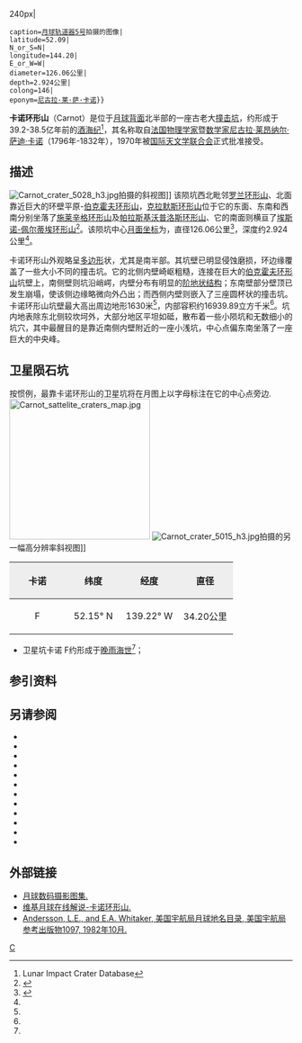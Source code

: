 {{lunar crater data|
 image=Normal Carnot-5-028-h3.jpg{{!}}240px|
 caption=[[月球轨道器5号|月球轨道器5号]]拍摄的图像|
 latitude=52.09|
 N_or_S=N|
 longitude=144.20|
 E_or_W=W|
 diameter=126.06公里|
 depth=2.924公里|
 colong=146|
 eponym=[[尼古拉·卡诺|尼古拉·莱·萨·卡诺]]}}

'''卡诺环形山'''（Carnot）是位于[[月球背面|月球背面]]北半部的一座古老大[[撞击坑|撞击坑]]，约形成于39.2-38.5亿年前的[[酒海纪|酒海纪]]<ref name=LICD>Lunar Impact Crater Database</ref>，其名称取自[[法国|法国]][[物理学家|物理学家]]暨[[数学家|数学家]][[尼古拉·卡诺|尼古拉·莱昂纳尔·萨迪·卡诺]]（1796年-1832年），1970年被[[国际天文学联合会|国际天文学联合会]]正式批准接受。

==描述==  
[[Image:Carnot_crater_5028_h3.jpg|thumb]]拍摄的斜视图]]
该陨坑西北毗邻[[罗兰环形山|罗兰环形山]]、北面靠近巨大的环壁平原-[[伯克霍夫环形山|伯克霍夫环形山]]，[[克拉默斯环形山|克拉默斯环形山]]位于它的东面、东南和西南分别坐落了[[施莱辛格环形山|施莱辛格环形山]]及[[帕拉斯基沃普洛斯环形山|帕拉斯基沃普洛斯环形山]]、它的南面则横亘了[[埃斯诺-佩尔蒂埃环形山|埃斯诺-佩尔蒂埃环形山]]<ref>{{Cite web |url=http://planetarynames.wr.usgs.gov/images/Lunar/lac_19_lo.pdf |title=Crater Carnot on the map LAC-19. |accessdate=2017-03-19 |archive-date=2013-02-20 |archive-url=https://web.archive.org/web/20130220125323/http://planetarynames.wr.usgs.gov/images/Lunar/lac_19_lo.pdf |dead-url=no }}</ref>。该陨坑中心[[月面坐标|月面坐标]]为{{Coord|52.09|N|144.20|W|globe:Moon|nogoogle=1|noosm=1}}，直径126.06公里<ref name="IAU">{{Cite web |url=http://planetarynames.wr.usgs.gov/Feature/1023 |title=Directory of the International Astronomical Union |access-date=2017-03-19 |archive-date=2018-06-25 |archive-url=https://web.archive.org/web/20180625161336/https://planetarynames.wr.usgs.gov/Feature/1023 |dead-url=no }}</ref>，深度约2.924公里<ref name="LICD"/>。

卡诺环形山外观略呈[[多边形|多边形]]状，尤其是南半部。其坑壁已明显侵蚀磨损，环边缘覆盖了一些大小不同的撞击坑。它的北侧内壁崎岖粗糙，连接在巨大的[[伯克霍夫环形山|伯克霍夫环形山]]坑壁上，南侧壁则坑沿峭崿，内壁分布有明显的[[wiktionary:terrace|阶地状结构]]；东南壁部分壁顶已发生崩塌，使该侧边缘略微向外凸出；而西侧内壁则嵌入了三座圆杯状的撞击坑。卡诺环形山坑壁最大高出周边地形1630米<ref name="LICD"/>，内部容积约16939.89立方千米<ref name="LICD"/>。坑内地表除东北侧较坎坷外，大部分地区平坦如砥，散布着一些小陨坑和无数细小的坑穴，其中最醒目的是靠近南侧内壁附近的一座小浅坑，中心点偏东南坐落了一座巨大的中央峰。

==卫星陨石坑==
按惯例，最靠卡诺环形山的卫星坑将在月图上以字母标注在它的中心点旁边.
[[Image:Carnot_sattelite_craters_map.jpg|250px]]
[[Image:Carnot_crater_5015_h3.jpg|thumb]]拍摄的另一幅高分辨率斜视图]]
{| class="wikitable"
!width="25%" style="background:#eeeeee;" |卡诺 
!width="25%" style="background:#eeeeee;" |纬度
!width="25%" style="background:#eeeeee;" |经度
!width="25%" style="background:#eeeeee;" |直径
|-
|align="center"|F
|align="center"|52.15° N
|align="center"|139.22° W
|align="center"|34.20公里
|}{{clear}}
* 卫星坑卡诺 F约形成于[[晚雨海世|晚雨海世]]<ref name="LICD"/>；
==参引资料==
{{Reflist}}
==另请参阅==
{{refbegin}}
* {{cite book
  | last1 = Andersson
  | first1 = L. E.
  | last2 = Whitaker
  | first2 = E. A.
  | authorlink2 = Ewen Whitaker
  | date = 1982
  | title = [[NASA|NASA]] Catalogue of Lunar Nomenclature
  | publisher = NASA RP-1097
  | ref = harv
  }}
* {{cite web
  | last = Blue
  | first = Jennifer
  | date = July 25, 2007
  | title = Gazetteer of Planetary Nomenclature
  | publisher = [[United_States_Geological_Survey|USGS]]
  | url = http://planetarynames.wr.usgs.gov/
  | accessdate = 2007-08-05
  | ref = harv
  | archive-date = 2012-04-08
  | archive-url = https://www.webcitation.org/66mXDr4G9?url=http://planetarynames.wr.usgs.gov/
  | dead-url = no
  }}
* {{cite book
  | last1 = Bussey
  | first1 = B.
  | authorlink1 = Ben Bussey
  | last2 = Spudis
  | first2 = P.
  | authorlink2 = Paul Spudis
  | date = 2004
  | title = The Clementine Atlas of the Moon
  | publisher = Cambridge University Press
  | location = New York
  | isbn = 978-0-521-81528-4
  | ref = harv
  }}
* {{cite book
  | last1 = Cocks
  | first1 = Elijah E.
  | last2 = Cocks
  | first2 = Josiah C.
  | date = 1995
  | title = Who's Who on the Moon: A Biographical Dictionary of Lunar Nomenclature
  | url = https://archive.org/details/isbn_9780936389271
  | publisher = Tudor Publishers
  | isbn = 978-0-936389-27-1
  | ref = harv
  }}
* {{cite web
  | last = McDowell
  | first = Jonathan
  | date = July 15, 2007
  | url = http://host.planet4589.org/astro/lunar/
  | title = Lunar Nomenclature
  | publisher = Jonathan's Space Report
  | accessdate = 2007-10-24
  | ref = harv
  | archive-date = 2012-05-26
  | archive-url = https://www.webcitation.org/67wcYNfK3?url=http://host.planet4589.org/astro/lunar/
  | dead-url = no
  }}
* {{cite journal| last1 = Menzel| first1 = D. H.| last2 = Minnaert| first2 = M.| last3 = Levin| first3 = B.| last4 = Dollfus| first4 = A.| last5 = Bell| first5 = B.| title = Report on Lunar Nomenclature by the Working Group of Commission 17 of the IAU| doi = 10.1007/BF00171763| journal = Space Science Reviews| volume = 12| issue = 2| pages = 136–186| date = 1971| bibcode = 1971SSRv...12..136M| ref = harv}}
* {{cite book
  | first = Patrick
  | last = Moore
  | authorlink = Patrick Moore
  | date = 2001
  | title = On the Moon
  | url = https://archive.org/details/patrickmooreonmo00patr
  | publisher = Sterling Publishing Co.
  | isbn = 978-0-304-35469-6
  | ref = harv
  }}
* {{cite book
  | first = Fred W.
  | last = Price
  | date = 1988
  | title = The Moon Observer's Handbook
  | publisher = Cambridge University Press
  | isbn = 978-0-521-33500-3
  | ref = harv
  }}
* {{cite book
  | last = Rükl
  | first = Antonín
  | authorlink = Antonín Rükl
  | date = 1990
  | title = Atlas of the Moon
  | publisher = Kalmbach Books
  | isbn = 978-0-913135-17-4
  | ref = harv
  }}
* {{cite book
  | last = Webb
  | first = Rev. T. W.
  | authorlink = Thomas William Webb
  | date = 1962
  | title = Celestial Objects for Common Telescopes
  | url = https://archive.org/details/celestialobjects00webb
  | edition = 6th revised
  | publisher = Dover
  | isbn = 978-0-486-20917-3
  | ref = harv
  }}
* {{cite book
  | first = Ewen A.
  | last = Whitaker
  | authorlink = Ewen Whitaker
  | date = 1999
  | title = Mapping and Naming the Moon
  | publisher = Cambridge University Press
  | isbn = 978-0-521-62248-6
  | ref = harv
  }}
* {{cite book
  | first = Peter T.
  | last = Wlasuk
  | date = 2000
  | title = Observing the Moon
  | publisher = Springer
  | isbn = 978-1-85233-193-1
  | ref = harv
 }}
{{refend}}

==外部链接==
*[http://www.lpi.usra.edu/resources/lunar_orbiter/bin/srch_nam.shtml?Carnot%7C0 月球数码摄影图集.] {{Wayback|url=http://www.lpi.usra.edu/resources/lunar_orbiter/bin/srch_nam.shtml?Carnot%7C0 |date=20201127012630 }}
*[http://the-moon.wikispaces.com/Carnot 维基月球在线解说-卡诺环形山.]{{Wayback|url=http://the-moon.wikispaces.com/Carnot |date=20180302054647 }}
*[http://planet4589.org/astro/lunar/RP-1097.pdf Andersson, L.E., and E.A. Whitaker, 美国宇航局月球地名目录, 美国宇航局参考出版物1097, 1982年10月.]{{Wayback|url=http://planet4589.org/astro/lunar/RP-1097.pdf |date=20141006125838 }}

[[Category:月球环形山|C]]
{{月球環形山 (C-F)}}